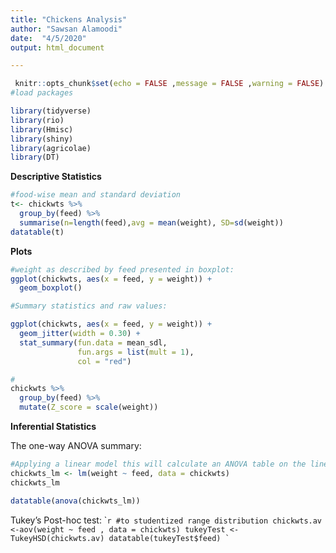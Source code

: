 ```yaml
---
title: "Chickens Analysis"
author: "Sawsan Alamoodi"
date:  "4/5/2020"
output: html_document 

---
```


```r
 knitr::opts_chunk$set(echo = FALSE ,message = FALSE ,warning = FALSE)
#load packages 

library(tidyverse)
library(rio)
library(Hmisc)
library(shiny)
library(agricolae)
library(DT) 
```



**Descriptive Statistics**
```r
#food-wise mean and standard deviation
t<- chickwts %>% 
  group_by(feed) %>% 
  summarise(n=length(feed),avg = mean(weight), SD=sd(weight)) 
datatable(t)

```
 **Plots**

```r
#weight as described by feed presented in boxplot:
ggplot(chickwts, aes(x = feed, y = weight)) +
  geom_boxplot()
```


```r
#Summary statistics and raw values:

ggplot(chickwts, aes(x = feed, y = weight)) +
  geom_jitter(width = 0.30) +
  stat_summary(fun.data = mean_sdl, 
               fun.args = list(mult = 1), 
               col = "red") 
```

```r
#
chickwts %>%
  group_by(feed) %>%
  mutate(Z_score = scale(weight))
```


**Inferential Statistics**

The one-way ANOVA summary:
```r
#Applying a linear model this will calculate an ANOVA table on the linear model of weight described by feed to tell if the results are significant 
chickwts_lm <- lm(weight ~ feed, data = chickwts)
chickwts_lm

datatable(anova(chickwts_lm))
```

 
Tukey’s Post-hoc test:
```r
#to studentized range distribution
chickwts.av <-aov(weight ~ feed , data = chickwts)
tukeyTest <- TukeyHSD(chickwts.av)
datatable(tukeyTest$feed)
`
``
